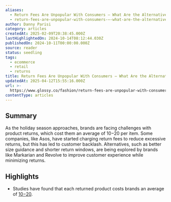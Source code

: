 ```yaml
---
aliases:
  - Return Fees Are Unpopular With Consumers — What Are the Alternatives?
  - return-fees-are-unpopular-with-consumers-—-what-are-the-alternatives
author: Danny Parisi
category: articles
createdAt: 2025-02-09T20:38:45.000Z
lastHighlightedOn: 2024-10-14T08:12:44.030Z
publishedOn: 2024-10-11T00:00:00.000Z
source: reader
status: seedling
tags:
  - ecommerce
  - retail
  - returns
title: Return Fees Are Unpopular With Consumers — What Are the Alternatives?
updatedAt: 2025-04-12T15:55:16.000Z
url: >-
  https://www.glossy.co/fashion/return-fees-are-unpopular-with-consumers-what-are-the-alternatives/
contentType: articles
---
```

## Summary

As the holiday season approaches, brands are facing challenges with product returns, which cost them an average of $10-$20 per item. Some companies, like Asos, have started charging return fees to reduce excessive returns, but this has led to customer backlash. Alternatives, such as better size guidance and shorter return windows, are being explored by brands like Markarian and Revolve to improve customer experience while minimizing returns.

## Highlights

- Studies have found that each returned product costs brands an average of [$10-$20](https://www.forbes.com/sites/blakemorgan/2021/01/25/retailers-dont-want-returns-heres-what-it-means-for-customers/).
